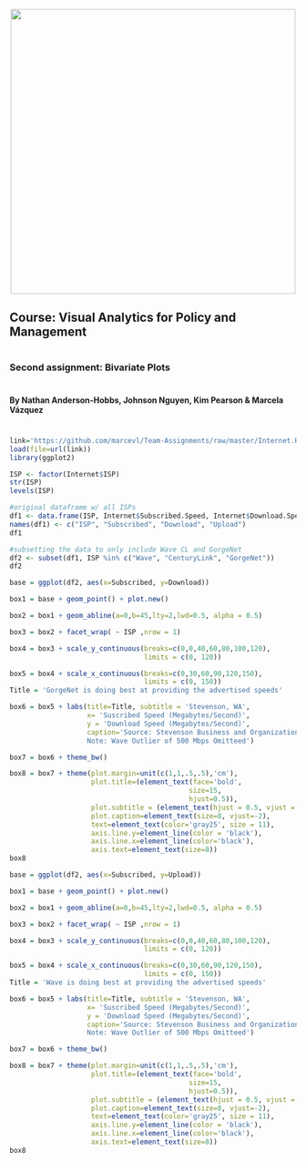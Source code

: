 
<br> 
<center><img src="http://i.imgur.com/sSaOozN.png" width="500"></center>

## Course: Visual Analytics for Policy and Management
#
### Second assignment: Bivariate Plots 
#
#
#### By Nathan Anderson-Hobbs, Johnson Nguyen, Kim Pearson & Marcela Vázquez
#

```r
link='https://github.com/marcevl/Team-Assignments/raw/master/Internet.RData'
load(file=url(link))
library(ggplot2)
```


```r
ISP <- factor(Internet$ISP)
str(ISP)
levels(ISP)

#original dataframe w/ all ISPs
df1 <- data.frame(ISP, Internet$Subscribed.Speed, Internet$Download.Speed, Internet$Upload.Speed)
names(df1) <- c("ISP", "Subscribed", "Download", "Upload")
df1

#subsetting the data to only include Wave CL and GorgeNet
df2 <- subset(df1, ISP %in% c("Wave", "CenturyLink", "GorgeNet"))
df2

```



```r
base = ggplot(df2, aes(x=Subscribed, y=Download))

box1 = base + geom_point() + plot.new()

box2 = box1 + geom_abline(a=0,b=45,lty=2,lwd=0.5, alpha = 0.5)

box3 = box2 + facet_wrap( ~ ISP ,nrow = 1)

box4 = box3 + scale_y_continuous(breaks=c(0,0,40,60,80,100,120),
                                 limits = c(0, 120))

box5 = box4 + scale_x_continuous(breaks=c(0,30,60,90,120,150),
                                 limits = c(0, 150))
Title = 'GorgeNet is doing best at providing the advertised speeds'

box6 = box5 + labs(title=Title, subtitle = 'Stevenson, WA',
                   x= 'Suscribed Speed (Megabytes/Second)',
                   y = 'Download Speed (Megabytes/Second)',
                   caption='Source: Stevenson Business and Organization Internet Survey
                   Note: Wave Outlier of 500 Mbps Omitteed')

box7 = box6 + theme_bw()

box8 = box7 + theme(plot.margin=unit(c(1,1,.5,.5),'cm'),
                    plot.title=(element_text(face='bold',
                                            size=15,
                                            hjust=0.5)),
                    plot.subtitle = (element_text(hjust = 0.5, vjust = 2)),
                    plot.caption=element_text(size=8, vjust=-2),
                    text=element_text(color='gray25', size = 11),
                    axis.line.y=element_line(color = 'black'),
                    axis.line.x=element_line(color='black'),
                    axis.text=element_text(size=8))
box8
```

```r

base = ggplot(df2, aes(x=Subscribed, y=Upload))

box1 = base + geom_point() + plot.new()

box2 = box1 + geom_abline(a=0,b=45,lty=2,lwd=0.5, alpha = 0.5)

box3 = box2 + facet_wrap( ~ ISP ,nrow = 1)

box4 = box3 + scale_y_continuous(breaks=c(0,0,40,60,80,100,120),
                                 limits = c(0, 120))

box5 = box4 + scale_x_continuous(breaks=c(0,30,60,90,120,150),
                                 limits = c(0, 150))
Title = 'Wave is doing best at providing the advertised speeds'

box6 = box5 + labs(title=Title, subtitle = 'Stevenson, WA',
                   x= 'Suscribed Speed (Megabytes/Second)',
                   y = 'Download Speed (Megabytes/Second)',
                   caption='Source: Stevenson Business and Organization Internet Survey
                   Note: Wave Outlier of 500 Mbps Omitteed')

box7 = box6 + theme_bw()

box8 = box7 + theme(plot.margin=unit(c(1,1,.5,.5),'cm'),
                    plot.title=(element_text(face='bold',
                                            size=15,
                                            hjust=0.5)),
                    plot.subtitle = (element_text(hjust = 0.5, vjust = 2)),
                    plot.caption=element_text(size=8, vjust=-2),
                    text=element_text(color='gray25', size = 11),
                    axis.line.y=element_line(color = 'black'),
                    axis.line.x=element_line(color='black'),
                    axis.text=element_text(size=8))
box8

```




